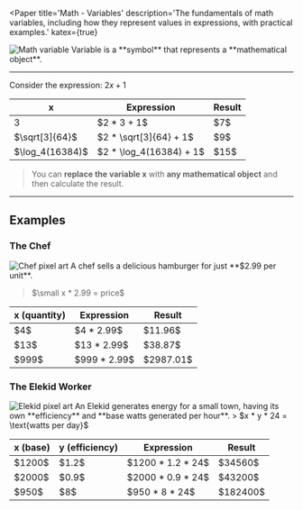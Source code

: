 

<Paper
  title='Math - Variables'
  description='The fundamentals of math variables, including how they represent values in expressions, with practical examples.'
  katex={true}
>

<Image src={Image1} alt='Math variable'/>
Variable is a **symbol** that represents a **mathematical object**.

---

Consider the expression: $2x + 1$

<table>
  <thead>
    <th>x</th>
    <th>Expression</th>
    <th>Result</th>
  </thead>
  <tbody>
    <tr>
      <td>3</td>
      <td>$2 * 3 + 1$</td>
      <td>$7$</td>
    </tr>
    <tr>
      <td>$\sqrt[3]{64}$</td>
      <td>$2 * \sqrt[3]{64} + 1$</td>
      <td>$9$</td>
    </tr>
    <tr>
      <td>$\log_4(16384)$</td>
      <td>$2 * \log_4(16384) + 1$</td>
      <td>$15$</td>
    </tr>
  </tbody>
</table>

> You can **replace the variable x** with **any mathematical object** and then calculate the result.

---

## Examples

### The Chef

<Image src={Image3} alt="Chef pixel art" />
A chef sells a delicious hamburger for just **$2.99 per unit**.

> $\small x * 2.99 = price$

<table>
  <thead>
    <th>x (quantity)</th>
    <th>Expression</th>
    <th>Result</th>
  </thead>
  <tbody>
    <tr>
      <td>$4$</td>
      <td>$4 * 2.99$</td>
      <td>$11.96$</td>
    </tr>
    <tr>
      <td>$13$</td>
      <td>$13 * 2.99$</td>
      <td>$38.87$</td>
    </tr>
    <tr>
      <td>$999$</td>
      <td>$999 * 2.99$</td>
      <td>$2987.01$</td>
    </tr>
  </tbody>
</table>

### The Elekid Worker

<Image src={Image2} alt="Elekid pixel art" />
An Elekid generates energy for a small town, having its own **efficiency** and **base watts generated per hour**.
> $x * y * 24 = \text{watts per day}$
<table>
  <thead>
    <th>x (base)</th>
    <th>y (efficiency)</th>
    <th>Expression</th>
    <th>Result</th>
  </thead>
  <tbody>
    <tr>
      <td>$1200$</td>
      <td>$1.2$</td>
      <td>$1200 * 1.2 * 24$</td>
      <td>$34560$</td>
    </tr>
    <tr>
      <td>$2000$</td>
      <td>$0.9$</td>
      <td>$2000 * 0.9 * 24$</td>
      <td>$43200$</td>
    </tr>
    <tr>
      <td>$950$</td>
      <td>$8$</td>
      <td>$950 * 8 * 24$</td>
      <td>$182400$</td>
    </tr>
  </tbody>
</table>

</Paper>
